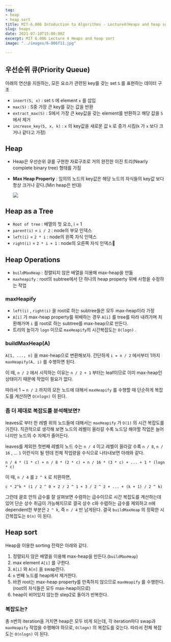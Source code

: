 ```yaml
---
tag:
- heap
- heap sort
title: MIT-6.006 Intoduction to Algorithms - Lecture4(Heaps and heap sort)
slug: heaps
date: 2021-07-18T15:00:00Z
excerpt: MIT 6.006 Lecture 4 Heaps and heap sort
image: "../images/6-006f11.jpg"

---
```

## 우선순위 큐(Priority Queue)

아래의 연산을 지원하는, 모든 요소가 관련된 key를 갖는 set `S` 를 표현하는 데이터 구조

* `insert(S, x)` : set `S` 에 element `x` 를 삽입
* `max(S)` : S중 가장 큰 key를 갖는 값을 반환
* `extract_max(S)` : S에서 가장 큰 key값을 갖는 element를 반환하고 해당 값을 `S` 에서 제거
* `increase_key(S, x, k)` : `x` 의 key값을 새로운 값 `k` 로 증가 시킴(`k` 가 `x` 보다 크거나 같다고 가정)

## Heap

* Heap은 우선순위 큐를 구현한 자료구조로 거의 완전한 이진 트리(Nearly complete binary tree) 형태를 가짐
* **Max Heap Property** : 임의의 노드의 key값은 해당 노드의 자식들의 key값 보다 항상 크거나 같다.(Min heap은 반대)

  ![](../images/2021-07-19-12-18-23.png)

## Heap as a Tree

* `Root of tree` : 배열의 첫 요소, i = 1
* `parent(i)` = `i / 2` : node의 부모 인덱스
* `left(i)` = `2 * i` : node의 왼쪽 자식 인덱스
* `right(i)` = `2 * i + 1` : node의 오른쪽 자식 인덱스

## Heap Operations

* `buildMaxHeap` : 정렬되지 않은 배열을 이용해 max-heap을 만듦
* `maxheapify` : root의 subtree에서 단 하나의 heap property 위배 사항을 수정하는 작업

### maxHeapify

* `left(i)` , `right(i)` 을 root로 하는 subtree들은 모두 max-heap이라 가정
* `A[i]` 가 max-heap property를 위배하는 경우 `A[i]` 를 tree를 따라 내려가며 치환해가며 `i` 를 root로 하는 subtree를 max-heap으로 만든다.
* 트리의 높이가 `logn` 이므로 `maxHeapify`의 시간복잡도는 `O(logn)` .

### buildMaxHeap(A)

`A[1, ..., n]` 을 max-heap으로 변환해보자. 간단하게 `i = n / 2` 에서부터 1까지 `maxHeapify(A, i)` 를 수행하면 된다.

이 때, `n / 2` 에서 시작하는 이유는 `n / 2 + 1` 부터는 leaf이므로 이미 max-heap인 상태이기 때문에 작업이 필요가 없다.

따라서 1 \~ `n / 2` 까지의 모든 노드에 대해서 `maxHeapify` 를 수행할 때 단순하게 복잡도를 계산하면 `O(nlogn)` 이 된다.

### 좀 더 제대로 복잡도를 분석해보면?

leaves로 부터 한 레벨 위의 노드들에 대해서는 `maxHeapify` 가 `O(1)` 의 시간 복잡도를 가진다. 직관적으로 생각해 보면 노드의 레벨이 올라갈 수록 노드당 해야할 작업은 늘어나지만 노드의 수 자체가 줄어든다.

leaves를 제외한 첫번째 레벨의 노드 수는 `n / 4` 이고 레벨이 올라갈 수록 `n / 8`, `n / 16` , ... `1` 이런식이 될 텐데 전체 작업량을 수식으로 나타내보면 아래와 같다.

`n / 4 * (1 * c) + n / 8 * (2 * c) + n / 16 * (3 * c) + ... + 1 * (logn * c)`

이 때, `n / 4` 를 `2 ^ k` 로 치환하면,

`c * 2^k * (1 / 2 ^ 0 + 2 / 2 ^ 1 + 3 / 2 ^ 2 + ... + (k + 1) / 2 ^ k)`

그런데 괄호 안의 급수를 잘 살펴보면 수렴하는 급수이므로 시간 복잡도를 계산하는데 있어 단순 상수 취급이 가능해지므로 결국 상수 c와 수렴하는 급수를 제외하고 n에 dependent한 부분은 `2 ^ k`, 즉 `n / 4` 만 남게된다. 결국 `buildMaxHeap` 의 정확한 시간복잡도는 `O(n)` 이 된다.

## Heap sort

Heap을 이용한 sorting 전략은 아래와 같다.

1. 정렬되지 않은 배열을 이용해 max-heap을 만든다.(`buildMaxHeap`)
2. max element `A[i]` 를 구한다.
3. `A[i]` 와 `A[n]` 을 swap한다.
4. `n` 번째 노드를 heap에서 제거한다.
5. 바뀐 root는 max-heap property를 만족하지 않으므로 `maxHeapify` 를 수행한다.(root의 자식들은 모두 max-heap이므로)
6. heap이 비어있지 않는한 step2로 돌아가 반복한다.

### 복잡도는?

총 n번의 iteration을 거치면 heap은 모두 비게 되는데, 각 iteration마다 swap과 `maxHeapify` 작업을 수행해야 하므로, `O(logn)` 의 복잡도를 갖는다. 따라서 전체 복잡도는 `O(nlogn)` 이 된다.